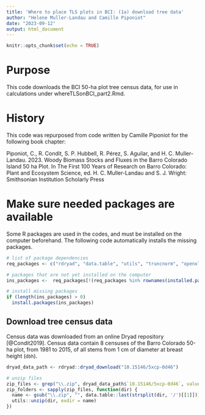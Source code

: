 ```yaml
---
title: 'Where to place TLS plots in BCI: (1a) download tree data'
author: "Helene Muller-Landau and Camille Piponiot"
date: "2023-09-12"
output: html_document
---
```


```r
knitr::opts_chunk$set(echo = TRUE)
```
# Purpose

This code downloads the BCI 50-ha plot tree census data, for use in calculations under whereTLSonBCI_part2.Rmd.  

# History

This code was repurposed from code written by Camille Piponiot for the following book chapter:  

Piponiot, C., R. Condit, S. P. Hubbell, R. Pérez, S. Aguilar, and H. C. Muller-Landau. 2023. Woody Biomass Stocks and Fluxes in the Barro Colorado Island 50 ha Plot. In The First 100 Years of Research on Barro Colorado: Plant and Ecosystem Science, ed. H. C. Muller-Landau and S. J. Wright: Smithsonian Institution Scholarly Press


# Make sure needed packages are available

Some R packages are used in the codes, and must be installed on the computer beforehand. The following code automatically installs the missing packages. 

```r
# list of package dependencies
req_packages <- c("rdryad", "data.table", "utils", "truncnorm", "openxlsx", "docxtractr","ggplot2", "readxl")

# packages that are not yet installed on the computer
ins_packages <-  req_packages[!(req_packages %in% rownames(installed.packages()))]

# install missing packages
if (length(ins_packages) > 0) 
  install.packages(ins_packages)
```


## Download tree census data 

Census data was downloaded from an online Dryad repository [@Condit2019]. Census data contain 8 censuses of the Barro Colorado 50-ha plot, from 1981 to 2015, of all stems from 1 cm of diameter at breast height (`dbh`).

```r
dryad_data_path <- rdryad::dryad_download("10.15146/5xcp-0d46")

# unzip files
zip_files <- grep("\\.zip", dryad_data_path$`10.15146/5xcp-0d46`, value = TRUE)
zip_folders <- sapply(zip_files, function(dir) {
  name <- gsub("\\.zip", "", data.table::last(strsplit(dir, '/')[[1]]))
  utils::unzip(dir, exdir = name)
})
```


